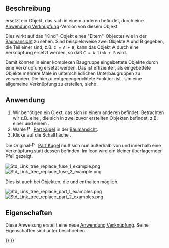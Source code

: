 <languages/>

{{Docnav/de
|[[Std_LinkMakeRelative/de|UnterverknüpfungErstellen]]
|[[Std_LinkUnlink/de|VerknüpfungAuflösen]]
|[[Std_Base/de|Std Base]]
|IconL=Std_LinkMakeRelative.svg
|IconR=Std_LinkUnlink.svg
|IconC=Freecad.svg
}}

{{GuiCommand/de
|Name=Std LinkReplace
|Name/de=Std DurchVerknüpfungErsetzen
|MenuLocation=None
|Workbenches=All
|Version=0.19
|SeeAlso=[[Std_LinkMake/de|Std VerknüpfungErstellen]], [[Std_LinkMakeRelative/de|Std UnterverknüpfungErstellen]], [[Std_LinkUnlink/de|Std VerknüpfungAuflösen]]
}}

<span id="Description"></span>
==Beschreibung==

{{Button|[[File:Std_LinkReplace.svg|16px]] [[Std_LinkReplace/de|Std DurchVerknüpfungErsetzen]]}} ersetzt ein Objekt, das sich in einem anderen befindet, durch eine [[App_Link/de|Anwendung Verknüpfung]]-Version von diesem Objekt.

Dies wirkt auf das "Kind"-Objekt eines "Eltern"-Objectes wie in der [[tree_view/de|Baumansicht]] zu sehen. Sind beispielsweise zwei Objekte A und B gegeben, die Teil einer {{Button|[[File:Part_Boolean.svg|16px]] [[Part_Boolean/de|Part BoolescheOperation]]}} sind, z.B. <code>C = A + B</code>, kann das Objekt A durch eine Verknüpfung ersetzt werden, so daß <code>C = A_link + B</code> wird.

Damit können in einer komplexen Baugruppe eingebettete Objekte durch eine Verknüpfung ersetzt werden. Das ist effizienter, als eingebettete Objekte mehrere Male in unterschiedlichen Unterbaugruppen zu verwenden. Die hierzu entgegengerichtete Funktion ist {{Button|[[File:Std_LinkUnlink.svg|16px]] [[Std_LinkUnlink/de|Std VerknüpfungAuflösen]]}}. Um eine allgemeine Verknüpfung zu erstellen, siehe {{Button|[[File:Std_LinkMake.svg|16px]] [[Std_LinkMake/de|Std VerknüpfungErstellen]]}}.

<span id="Usage"></span>
==Anwendung==

# Wir benötigen ein Ojekt, das sich in einem anderen befindet. Betrachten wir z.B. eine {{Button|[[File:Part_Fuse.svg|16px]] [[Part_Fuse/de|Part Vereinigung]]}}, die sich in zwei zuvor erstellten Objekten befindet, z.B. einer {{Button|[[File:Part_Sphere.svg|16px]] [[Part_Sphere/de|Part Kugel]]}} und einem {{Button|[[File:Part_Cylinder.svg|16px]] [[Part_Cylinder/de|Part Zylinder]]}}.
# Wähle [[File:Part_Sphere.svg|16px]] [[Part_Sphere/de|Part Kugel]] in der [[tree_view/de|Baumansicht]].
# Klicke auf die Schaltfläche {{Button|[[File:Std_LinkReplace.svg|16px]] [[Std_LinkReplace/de|Std DurchVerknüpfungErsetzen]]}}.

Die Original-[[File:Part_Sphere.svg|16px]] [[Part_Sphere/de|Part Kugel]] muß sich nun außerhalb von {{Button|[[File:Part_Fuse.svg|16px]] [[Part_Fuse/de|Part Vereinigung]]}} und innerhalb eine Verknüpfung statt dessen befinden. Im Icon wird ein kleiner überlagernder Pfeil gezeigt.

[[File:Std_Link_tree_replace_fuse_1_example.png]] [[File:Std_Link_tree_replace_fuse_2_example.png]]

{{Caption|Ein Objekt in einem anderen wird durch eine Verknüpfung ersetzt. Jetzt ist die Verknüpfung innen und das reale Objekt liegt außerhalb.}}

Dies ist auch bei Objekten, die {{button|[[File:Std_Part.svg|16px]] [[Std_Part/de|Standard Teile]]}} und {{button|[[File:Std_Group.svg|16px]] [[Std_Group/de|Std Gruppe]]}} enthalten möglich.

[[File:Std_Link_tree_replace_part_1_examples.png]] [[File:Std_Link_tree_replace_part_2_examples.png]]

{{Caption|Ein Objekt in einem Behälter wird durch eine Verknüpfung ersetzt. Die Verknüpfung liegt nun innerhalb und das reale Objekt liegt außerhalb.}}

<span id="Properties"></span>
==Eigenschaften==

Diese Anweisung erstellt eine neue [[App_Link/de|Anwendung Verknüpfung]]. Seine Eigenschaften sind unter {{Button|[[File:Std_LinkMake.svg|16px]] [[Std_LinkMake/de|Std VerknüpfungErstellen]]}} beschrieben.


{{Docnav/de
|[[Std_LinkMakeRelative/de|UnterverknüpfungErstellen]]
|[[Std_LinkUnlink/de|VerknüpfungAuflösen]]
|[[Std_Base/de|Std Base]]
|IconL=Std_LinkMakeRelative.svg
|IconR=Std_LinkUnlink.svg
|IconC=Freecad.svg
}}

{{Std Base navi{{#translation:}}}}
{{Userdocnavi{{#translation:}}}}
{{clear}}